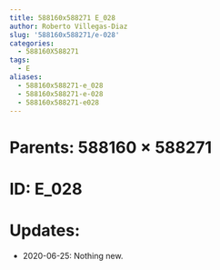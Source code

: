 ```yaml
---
title: 588160x588271 E_028
author: Roberto Villegas-Diaz
slug: '588160x588271/e-028'
categories:
  - 588160X588271
tags:
  - E
aliases:
  - 588160x588271-e_028
  - 588160x588271-e-028
  - 588160x588271-e028
---
```


# **Parents**: 588160 $\times$ 588271
# **ID**: E_028
# **Updates**: 
 - 2020-06-25: Nothing new.
